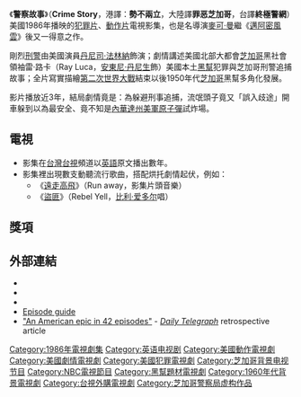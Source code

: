 {{noteTA
|G1=Show}}
{{Otheruses|subject=|other=與此名稱相似的其他條目|重案組}}
{{Infobox television
| show_name = 重案組
| original_name = Crime Story
| image = <!-- 檔案不存在 [[File:Crime_Story_Cast.jpg|190px]] ，可從英文維基百科取得 -->
| caption = 
| format = [[犯罪片|犯罪片]]
| runtime = 每集60分鐘
| creator = Chuck Adamson<br>Gustave Reininger
| starring = [[丹尼司·法林納|丹尼司·法林納]]（Dennis Farina）<br>[[安東尼·丹尼生|安東尼·丹尼生]]（Anthony Denison）<br>[[John_Santucci|John Santucci]]<br>{{link-en|Stephen Lang|Stephen Lang (actor)}}<br>[[Bill_Smitrovich|Bill Smitrovich]]<br>[[Ted_Levine|Ted Levine]]
| country = {{USA}}
| network = [[NBC|NBC]]
| first_aired = 1986年9月18日
| last_aired = 1988年5月10日
| num_episodes = 44集
| imdb_id = 0090410
| tv_com_id = 1933
}}
《'''警察故事'''》（'''Crime Story'''，港譯：'''勢不兩立'''，大陸譯'''罪恶芝加哥'''，台譯'''終極警網'''）美國1986年播映的[[犯罪片|犯罪片]]、[[動作片|動作片]]電視影集，也是名導演[[麥可·曼|麥可·曼]]繼《[[邁阿密風雲|邁阿密風雲]]》後又一得意之作。

剛烈[[刑警|刑警]]由美國演員[[丹尼司·法林納|丹尼司·法林納]]飾演；劇情講述美國北部大都會[[芝加哥|芝加哥]]黑社會領袖雷·路卡（Ray Luca，[[安東尼·丹尼生|安東尼·丹尼生]]飾）美國本土[[黑幫|黑幫]]犯罪與芝加哥刑警追捕故事；全片寫實描繪[[第二次世界大戰|第二次世界大戰]]結束以後1950年代[[芝加哥|芝加哥]]黑幫多角化發展。

影片播放近3年，結局劇情竟是：為躲避刑事追捕，流氓頭子竟又「誤入歧途」開車躲到以為最安全、竟不知是[[內華達州|內華達州]][[美軍|美軍]][[原子彈|原子彈]]試炸場。

==電視==
*影集在[[台灣|台灣]][[台視|台視]]頻道以[[英語|英語]]原文播出數年。
*影集裡出現數支動聽流行歌曲，搭配烘托劇情起伏，例如：
**《[[遠走高飛|遠走高飛]]》（Run away，影集片頭音樂）
**《[[盜匪|盜匪]]》（Rebel Yell，[[比利·爱多尔|比利·爱多尔]]唱）

==獎項==

==外部連結==
* {{imdb title|id=0090410|title=Crime Story}}
* {{Amg movie|299001|Crime Story}}
* {{rotten-tomatoes|id=crime_story_season_one|title=Crime Story}}
* [http://epguides.com/CrimeStory/ Episode guide]{{Wayback|url=http://epguides.com/CrimeStory/ |date=20100102065459 }}
* [http://www.telegraph.co.uk/culture/tvandradio/3622176/An-American-epic-in-42-episodes.html "An American epic in 42 episodes"]{{Wayback|url=http://www.telegraph.co.uk/culture/tvandradio/3622176/An-American-epic-in-42-episodes.html |date=20100330142044 }} - ''[[Daily_Telegraph|Daily Telegraph]]'' retrospective article

{{DEFAULTSORT:Crime Story}}
[[Category:1986年電視劇集|Category:1986年電視劇集]]
[[Category:英语电视剧|Category:英语电视剧]]
[[Category:美國動作電視劇|Category:美國動作電視劇]]
[[Category:美國劇情電視劇|Category:美國劇情電視劇]]
[[Category:美國犯罪電視劇|Category:美國犯罪電視劇]]
[[Category:芝加哥背景电视节目|Category:芝加哥背景电视节目]]
[[Category:NBC電視節目|Category:NBC電視節目]]
[[Category:黑幫題材電視劇|Category:黑幫題材電視劇]]
[[Category:1960年代背景電視劇|Category:1960年代背景電視劇]]
[[Category:台視外購電視劇|Category:台視外購電視劇]]
[[Category:芝加哥警察局虚构作品|Category:芝加哥警察局虚构作品]]